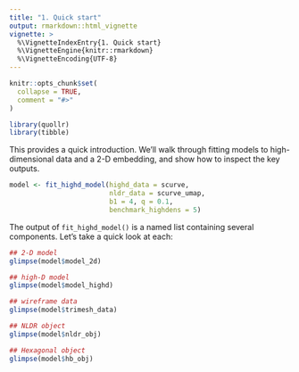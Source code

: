```yaml
---
title: "1. Quick start"
output: rmarkdown::html_vignette
vignette: >
  %\VignetteIndexEntry{1. Quick start}
  %\VignetteEngine{knitr::rmarkdown}
  %\VignetteEncoding{UTF-8}
---
```


```r
knitr::opts_chunk$set(
  collapse = TRUE,
  comment = "#>"
)
```

```r
library(quollr)
library(tibble)
```

This provides a quick introduction. We'll walk through fitting models to high-dimensional data and a 2-D embedding, and show how to inspect the key outputs.

```r
model <- fit_highd_model(highd_data = scurve, 
                         nldr_data = scurve_umap, 
                         b1 = 4, q = 0.1, 
                         benchmark_highdens = 5)
```

The output of `fit_highd_model()` is a named list containing several components. Let’s take a quick look at each:

```r
## 2-D model
glimpse(model$model_2d)

## high-D model
glimpse(model$model_highd)

## wireframe data
glimpse(model$trimesh_data)

## NLDR object
glimpse(model$nldr_obj)

## Hexagonal object
glimpse(model$hb_obj)
```

